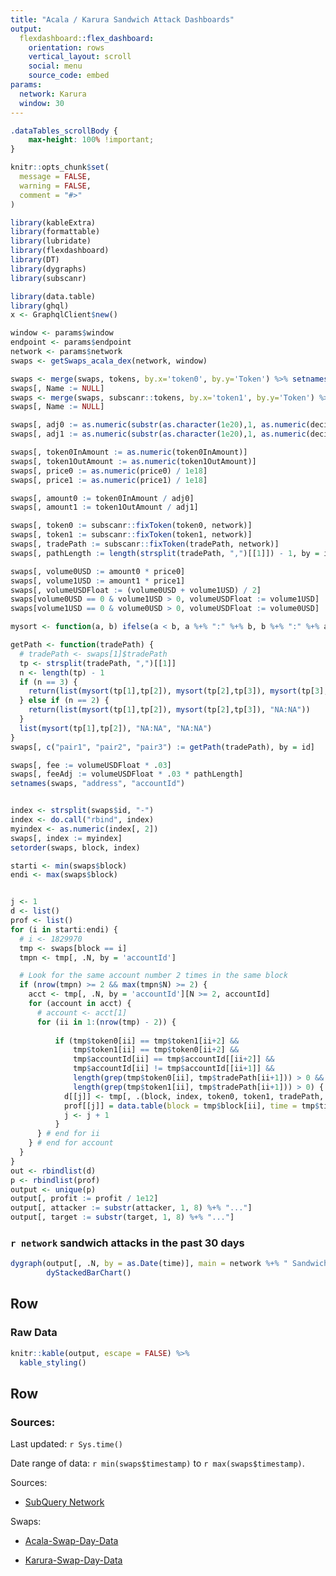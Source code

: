 ```yaml
---
title: "Acala / Karura Sandwich Attack Dashboards"
output:
  flexdashboard::flex_dashboard:
    orientation: rows
    vertical_layout: scroll
    social: menu
    source_code: embed
params:
  network: Karura
  window: 30
---
```


```css
.dataTables_scrollBody {
    max-height: 100% !important;
}
```

```r

knitr::opts_chunk$set(
  message = FALSE,
  warning = FALSE,
  comment = "#>"
)

library(kableExtra)
library(formattable)
library(lubridate)
library(flexdashboard)
library(DT)
library(dygraphs)
library(subscanr)

library(data.table)
library(ghql)
x <- GraphqlClient$new()

window <- params$window
endpoint <- params$endpoint
network <- params$network
swaps <- getSwaps_acala_dex(network, window) 

swaps <- merge(swaps, tokens, by.x='token0', by.y='Token') %>% setnames("decimals","decimals0")
swaps[, Name := NULL]
swaps <- merge(swaps, subscanr::tokens, by.x='token1', by.y='Token') %>% setnames("decimals","decimals1")
swaps[, Name := NULL]

swaps[, adj0 := as.numeric(substr(as.character(1e20),1, as.numeric(decimals0) + 1))]
swaps[, adj1 := as.numeric(substr(as.character(1e20),1, as.numeric(decimals1) + 1))]

swaps[, token0InAmount := as.numeric(token0InAmount)]
swaps[, token1OutAmount := as.numeric(token1OutAmount)]
swaps[, price0 := as.numeric(price0) / 1e18]
swaps[, price1 := as.numeric(price1) / 1e18]

swaps[, amount0 := token0InAmount / adj0]
swaps[, amount1 := token1OutAmount / adj1]

swaps[, token0 := subscanr::fixToken(token0, network)]
swaps[, token1 := subscanr::fixToken(token1, network)]
swaps[, tradePath := subscanr::fixToken(tradePath, network)]
swaps[, pathLength := length(strsplit(tradePath, ",")[[1]]) - 1, by = id]

swaps[, volume0USD := amount0 * price0]
swaps[, volume1USD := amount1 * price1]
swaps[, volumeUSDFloat := (volume0USD + volume1USD) / 2]
swaps[volume0USD == 0 & volume1USD > 0, volumeUSDFloat := volume1USD]
swaps[volume1USD == 0 & volume0USD > 0, volumeUSDFloat := volume0USD]

mysort <- function(a, b) ifelse(a < b, a %+% ":" %+% b, b %+% ":" %+% a)

getPath <- function(tradePath) {
  # tradePath <- swaps[1]$tradePath
  tp <- strsplit(tradePath, ",")[[1]]
  n <- length(tp) - 1
  if (n == 3) {
    return(list(mysort(tp[1],tp[2]), mysort(tp[2],tp[3]), mysort(tp[3],tp[4])))
  } else if (n == 2) {
    return(list(mysort(tp[1],tp[2]), mysort(tp[2],tp[3]), "NA:NA"))
  } 
  list(mysort(tp[1],tp[2]), "NA:NA", "NA:NA")
}
swaps[, c("pair1", "pair2", "pair3") := getPath(tradePath), by = id]

swaps[, fee := volumeUSDFloat * .03]
swaps[, feeAdj := volumeUSDFloat * .03 * pathLength]
setnames(swaps, "address", "accountId")


index <- strsplit(swaps$id, "-")
index <- do.call("rbind", index)
myindex <- as.numeric(index[, 2])
swaps[, index := myindex]
setorder(swaps, block, index)

starti <- min(swaps$block) 
endi <- max(swaps$block)


j <- 1
d <- list()
prof <- list()
for (i in starti:endi) {
  # i <- 1829970
  tmp <- swaps[block == i]
  tmpn <- tmp[, .N, by = 'accountId']

  # Look for the same account number 2 times in the same block
  if (nrow(tmpn) >= 2 && max(tmpn$N) >= 2) {
    acct <- tmp[, .N, by = 'accountId'][N >= 2, accountId]
    for (account in acct) {
      # account <- acct[1]
      for (ii in 1:(nrow(tmp) - 2)) {
      
          if (tmp$token0[ii] == tmp$token1[ii+2] && 
              tmp$token1[ii] == tmp$token0[ii+2] && 
              tmp$accountId[ii] == tmp$accountId[[ii+2]] &&
              tmp$accountId[ii] != tmp$accountId[[ii+1]] &&
              length(grep(tmp$token0[ii], tmp$tradePath[ii+1])) > 0 && 
              length(grep(tmp$token1[ii], tmp$tradePath[ii+1])) > 0) {
            d[[j]] <- tmp[, .(block, index, token0, token1, tradePath, token0InAmount, token1OutAmount, price0, price1, timestamp, accountId)][ii:(ii+2)] 
            prof[[j]] = data.table(block = tmp$block[ii], time = tmp$timestamp[ii], attacker = tmp$accountId[ii], target = tmp$accountId[ii+1], profit = as.numeric(tmp$token1OutAmount[ii+2]) - as.numeric(tmp$token0InAmount[ii]), currency = tmp$token0[ii])
            j <- j + 1  
          }
      } # end for ii
    } # end for account
  }
}
out <- rbindlist(d)
p <- rbindlist(prof)
output <- unique(p)
output[, profit := profit / 1e12]
output[, attacker := substr(attacker, 1, 8) %+% "..."]
output[, target := substr(target, 1, 8) %+% "..."]

```

### `r network` sandwich attacks in the past 30 days

```r

dygraph(output[, .N, by = as.Date(time)], main = network %+% " Sandwich Attacks") %>% 
        dyStackedBarChart()

```

Row
---

### Raw Data

```r

knitr::kable(output, escape = FALSE) %>%
  kable_styling()

```

Row
---

### Sources:

Last updated: `r Sys.time()`

Date range of data: `r min(swaps$timestamp)` to `r max(swaps$timestamp)`.

Sources: 

* [SubQuery Network](https://explorer.subquery.network/)

Swaps:

* [Acala-Swap-Day-Data](https://api.subquery.network/sq/rogerjbos/acala-swap-day-data)

* [Karura-Swap-Day-Data](https://api.subquery.network/sq/rogerjbos/karura-swap-day-data)

